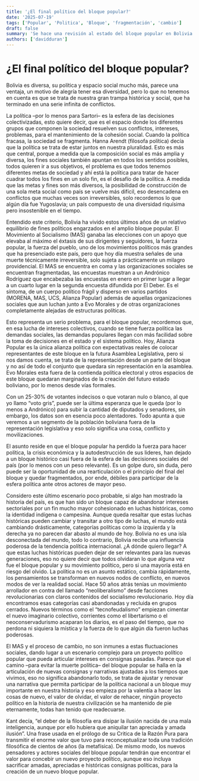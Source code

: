 ```yaml
---
title: '¿El final político del bloque popular?'
date: '2025-07-19'
tags: ['Popular', 'Politica', 'Bloque', 'fragmentación', 'cambio']
draft: false
summary: 'Se hace una revisión al estado del bloque popular en Bolivia y su futuro sobre la política boliviana.'
authors: ['davidduran']
---
```


# ¿El final político del bloque popular?

Bolivia es diversa, su política y espacio social mucho más, parece una ventaja, un motivo de alegría tener esa diversidad, pero lo que no tenemos en cuenta es que se trata de nuestra gran trampa histórica y social, que ha terminado en una serie infinita de conflictos.

La política –por lo menos para Sartori– es la esfera de las decisiones colectivizadas, esto quiere decir, que es el espacio donde los diferentes grupos que componen la sociedad resuelven sus conflictos, intereses, problemas, para el mantenimiento de la cohesión social. Cuando la política fracasa, la sociedad se fragmenta. Hanna Arendt (filosofa política) decía que la política se trata de estar juntos en nuestra pluralidad. Esto es más que central, porque a medida que la composición social es más amplia y diversa, los fines sociales también apuntan en todos los sentidos posibles, todos quieren ir a sus objetivos, el problema es que todos tenemos diferentes metas de sociedad y ahí está la política para tratar de hacer cuadrar todos los fines en un solo fin, es el desafío de la política. A medida que las metas y fines son más diversos, la posibilidad de construcción de una sola meta social como país se vuelve más difícil, eso desencadena en conflictos que muchas veces son irreversibles, solo recordemos lo que algún día fue Yugoslavia; un país compuesto de una diversidad riquísima pero insostenible en el tiempo.

Entendido este criterio, Bolivia ha vivido estos últimos años de un relativo equilibrio de fines políticos engarzados en el amplio bloque popular. El Movimiento al Socialismo (MAS) ganaba las elecciones con un apoyo que elevaba al máximo el éxtasis de sus dirigentes y seguidores, la fuerza popular, la fuerza del pueblo, uno de los movimientos políticos más grandes que ha presenciado este país, pero que hoy día muestra señales de una muerte técnicamente irreversible, solo sujeta a prácticamente un milagro providencial. El MAS se encuentra en coma y las organizaciones sociales se encuentran fragmentadas, las encuestas muestran a un Andrónico Rodríguez que encabezaba las encuestas en enero en primer lugar a llegar a un cuarto lugar en la segunda encuesta difundida por El Deber. Es el síntoma, de un cuerpo político frágil y disperso en varios partidos (MORENA, MAS, UCS, Alianza Popular) además de aquellas organizaciones sociales que aun luchan junto a Evo Morales y de otras organizaciones completamente alejadas de estructuras políticas.

Esto representa un serio problema, para el bloque popular, recordemos que, en esa lucha de intereses colectivos, cuando se tiene fuerza política las demandas sociales, las demandas populares llegan con más facilidad sobre la toma de decisiones en el estado y el sistema político. Hoy, Alianza Popular es la única alianza política con expectativas reales de colocar representantes de este bloque en la futura Asamblea Legislativa, pero si nos damos cuenta, se trata de la representación desde un parte del bloque y no así de todo el conjunto que quedara sin representación en la asamblea. Evo Morales esta fuera de la contienda política electoral y otros espacios de este bloque quedaran marginados de la creación del futuro estado boliviano, por lo menos desde vías formales.

Con un 25-30% de votantes indecisos o que votaran nulo o blanco, al que yo llamo “voto gris”, puede ser la última esperanza que le queda (por lo menos a Andrónico) para subir la cantidad de diputados y senadores, sin embargo, los datos son en esencia poco alentadores. Todo apunta a que veremos a un segmento de la población boliviana fuera de la representación legislativa y eso solo significa una cosa, conflicto y movilizaciones.

El asunto reside en que el bloque popular ha perdido la fuerza para hacer política, la crisis económica y la autodestrucción de sus lideres, han dejado a un bloque histórico casi fuera de la esfera de las decisiones sociales del país (por lo menos con un peso relevante). Es un golpe duro, sin duda, pero puede ser la oportunidad de una rearticulación o el principio del final del bloque y quedar fragmentados, por ende, débiles para participar de la esfera política ante otros actores de mayor peso.

Considero este último escenario poco probable, si algo han mostrado la historia del país, es que han sido un bloque capaz de abandonar intereses sectoriales por un fin mucho mayor cohesionado en luchas históricas, como la identidad indígena o campesina. Aunque queda resaltar que estas luchas históricas pueden cambiar y transitar a otro tipo de luchas, el mundo está cambiando drásticamente, categorías políticas como la izquierda y la derecha ya no parecen dar abasto al mundo de hoy. Bolivia no es una isla desconectada del mundo, todo lo contrario, Bolivia recibe una influencia poderosa de la tendencia política internacional. ¿A dónde quiero llegar? A que estas luchas históricas pueden dejar de ser relevantes para las nuevas generaciones, eso no quiere decir que todos olvidaran lo que alguna vez fue el bloque popular y su movimiento político, pero si una mayoría está en riesgo del olvido. La política no es un asunto estático, cambia rápidamente, los pensamientos se transforman en nuevos nodos de conflicto, en nuevos modos de ver la realidad social. Hace 50 años atrás tenías un movimiento arrollador en contra del llamado “neoliberalismo” desde facciones revolucionarias con claros contenidos del socialismo revolucionario. Hoy día encontramos esas categorías casi abandonadas y recluida en grupos cerrados. Nuevos términos como el “tecnofeudalismo” empiezan cimentar el nuevo imaginario colectivo, corrientes como el libertarismo o el neoconservadurismo acaparan los diarios, es el paso del tiempo, que no perdona ni siquiera la mística y la fuerza de lo que algún día fueron luchas poderosas.

El MAS y el proceso de cambio, no son inmunes a estas fluctuaciones sociales, dando lugar a un escenario complejo para un proyecto político popular que pueda articular intereses en consignas pasadas. Parece que el camino –para evitar la muerte política– del bloque popular se halla en la articulación de nuevas consignas y narrativas ajustadas a los tiempos que vivimos, eso no significa abandonarlo todo, se trata de ajustar y renovar una narrativa que permita participar de la política nacional a un bloque muy importante en nuestra historia y eso empieza por la valentía a hacer las cosas de nuevo, el valor de olvidar, el valor de rehacer, ningún proyecto político en la historia de nuestra civilización se ha mantenido de pie eternamente, todas han tenido que readecuarse.

Kant decía, “el deber de la filosofía era disipar la ilusión nacida de una mala inteligencia, aunque por ello hubiera que aniquilar tan apreciada y amada ilusión”. Una frase usada en el prólogo de su Critica de la Razón Pura para transmitir el enorme valor que tuvo para reconceptualizar toda una tradición filosófica de cientos de años (la metafísica). De mismo modo, los nuevos pensadores y actores sociales del bloque popular tendrán que encontrar el valor para concebir un nuevo proyecto político, aunque eso incluya sacrificar amadas, apreciadas e históricas consignas políticas, para la creación de un nuevo bloque popular.

